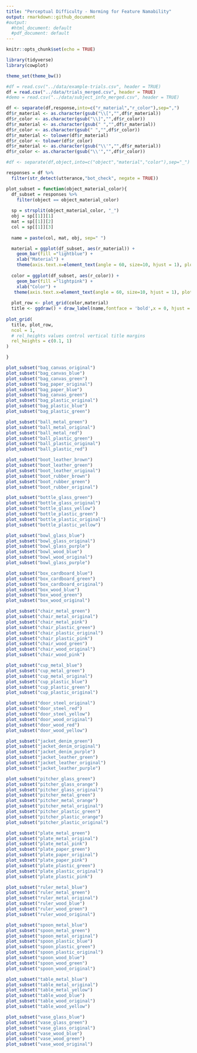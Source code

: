```yaml
---
title: "Perceptual Difficulty - Norming for Feature Namability"
output: rmarkdown::github_document
#output:
  #html_document: default
  #pdf_document: default
---
```


```r
knitr::opts_chunk$set(echo = TRUE)
```

```r
library(tidyverse)
library(cowplot)

theme_set(theme_bw())

#df = read.csv("../data/example-trials.csv", header = TRUE)
df = read.csv("../data/trials_merged.csv", header = TRUE)
#demo = read.csv("../data/subject_info_merged.csv", header = TRUE)

df <- separate(df,response,into=c("r_material","r_color"),sep=",")
df$r_material <- as.character(gsub("\\[","",df$r_material))
df$r_color <- as.character(gsub("\\]","",df$r_color))
df$r_material <- as.character(gsub(" ","",df$r_material))
df$r_color <- as.character(gsub(" ","",df$r_color))
df$r_material <- tolower(df$r_material)
df$r_color <- tolower(df$r_color)
df$r_material <- as.character(gsub("\\'","",df$r_material))
df$r_color <- as.character(gsub("\\'","",df$r_color))

#df <- separate(df,object,into=c("object","material","color"),sep="_")

```

```r
responses = df %>%
  filter(str_detect(utterance,"bot_check", negate = TRUE)) 

plot_subset = function(object_material_color){
  df_subset = responses %>%
    filter(object == object_material_color)
  
  sp = strsplit(object_material_color, "_")
  obj = sp[[1]][1]
  mat = sp[[1]][2]
  col = sp[[1]][3]
  
  name = paste(col, mat, obj, sep=" ")

  material = ggplot(df_subset, aes(r_material)) +
    geom_bar(fill ="lightblue") +
    xlab("Material") +
    theme(axis.text.x=element_text(angle = 60, size=10, hjust = 1), plot.title = element_text(face="bold", hjust = 0.5, size=20),axis.title.x=element_text(size=15))
  
  color = ggplot(df_subset, aes(r_color)) +
    geom_bar(fill ="lightpink") +
    xlab("Color") +
   theme(axis.text.x=element_text(angle = 60, size=10, hjust = 1), plot.title = element_text(face="bold", hjust = 0.5, size=20),axis.title.x=element_text(size=15))
  
  plot_row <- plot_grid(color,material)
  title <- ggdraw() + draw_label(name,fontface = 'bold',x = 0, hjust = 0,size=15) + theme(plot.margin = margin(0, 0, 0, 10))
  
plot_grid(
  title, plot_row,
  ncol = 1,
  # rel_heights values control vertical title margins
  rel_heights = c(0.1, 1)
)

}

```

```r

plot_subset("bag_canvas_original")
plot_subset("bag_canvas_blue")
plot_subset("bag_canvas_green")
plot_subset("bag_paper_original")
plot_subset("bag_paper_blue")
plot_subset("bag_canvas_green")
plot_subset("bag_plastic_original")
plot_subset("bag_plastic_blue")
plot_subset("bag_plastic_green")

plot_subset("ball_metal_green")
plot_subset("ball_metal_original")
plot_subset("ball_metal_red")
plot_subset("ball_plastic_green")
plot_subset("ball_plastic_original")
plot_subset("ball_plastic_red")

plot_subset("boot_leather_brown")
plot_subset("boot_leather_green")
plot_subset("boot_leather_original")
plot_subset("boot_rubber_brown")
plot_subset("boot_rubber_green")
plot_subset("boot_rubber_original")

plot_subset("bottle_glass_green")
plot_subset("bottle_glass_original")
plot_subset("bottle_glass_yellow")
plot_subset("bottle_plastic_green")
plot_subset("bottle_plastic_original")
plot_subset("bottle_plastic_yellow")

plot_subset("bowl_glass_blue")
plot_subset("bowl_glass_original")
plot_subset("bowl_glass_purple")
plot_subset("bowl_wood_blue")
plot_subset("bowl_wood_original")
plot_subset("bowl_glass_purple")

plot_subset("box_cardboard_blue")
plot_subset("box_cardboard_green")
plot_subset("box_cardboard_original")
plot_subset("box_wood_blue")
plot_subset("box_wood_green")
plot_subset("box_wood_original")

plot_subset("chair_metal_green")
plot_subset("chair_metal_original")
plot_subset("chair_metal_pink")
plot_subset("chair_plastic_green")
plot_subset("chair_plastic_original")
plot_subset("chair_plastic_pink")
plot_subset("chair_wood_green")
plot_subset("chair_wood_original")
plot_subset("chair_wood_pink")

plot_subset("cup_metal_blue")
plot_subset("cup_metal_green")
plot_subset("cup_metal_original")
plot_subset("cup_plastic_blue")
plot_subset("cup_plastic_green")
plot_subset("cup_plastic_original")

plot_subset("door_steel_original")
plot_subset("door_steel_red")
plot_subset("door_steel_yellow")
plot_subset("door_wood_original")
plot_subset("door_wood_red")
plot_subset("door_wood_yellow")

plot_subset("jacket_denim_green")
plot_subset("jacket_denim_original")
plot_subset("jacket_denim_purple")
plot_subset("jacket_leather_green")
plot_subset("jacket_leather_original")
plot_subset("jacket_leather_purple")

plot_subset("pitcher_glass_green")
plot_subset("pitcher_glass_orange")
plot_subset("pitcher_glass_original")
plot_subset("pitcher_metal_green")
plot_subset("pitcher_metal_orange")
plot_subset("pitcher_metal_original")
plot_subset("pitcher_plastic_green")
plot_subset("pitcher_plastic_orange")
plot_subset("pitcher_plastic_original")

plot_subset("plate_metal_green")
plot_subset("plate_metal_original")
plot_subset("plate_metal_pink")
plot_subset("plate_paper_green")
plot_subset("plate_paper_original")
plot_subset("plate_paper_pink")
plot_subset("plate_plastic_green")
plot_subset("plate_plastic_original")
plot_subset("plate_plastic_pink")

plot_subset("ruler_metal_blue")
plot_subset("ruler_metal_green")
plot_subset("ruler_metal_original")
plot_subset("ruler_wood_blue")
plot_subset("ruler_wood_green")
plot_subset("ruler_wood_original")

plot_subset("spoon_metal_blue")
plot_subset("spoon_metal_green")
plot_subset("spoon_metal_original")
plot_subset("spoon_plastic_blue")
plot_subset("spoon_plastic_green")
plot_subset("spoon_plastic_original")
plot_subset("spoon_wood_blue")
plot_subset("spoon_wood_green")
plot_subset("spoon_wood_original")

plot_subset("table_metal_blue")
plot_subset("table_metal_original")
plot_subset("table_metal_yellow")
plot_subset("table_wood_blue")
plot_subset("table_wood_original")
plot_subset("table_wood_yellow")

plot_subset("vase_glass_blue")
plot_subset("vase_glass_green")
plot_subset("vase_glass_original")
plot_subset("vase_wood_blue")
plot_subset("vase_wood_green")
plot_subset("vase_wood_original")
```



